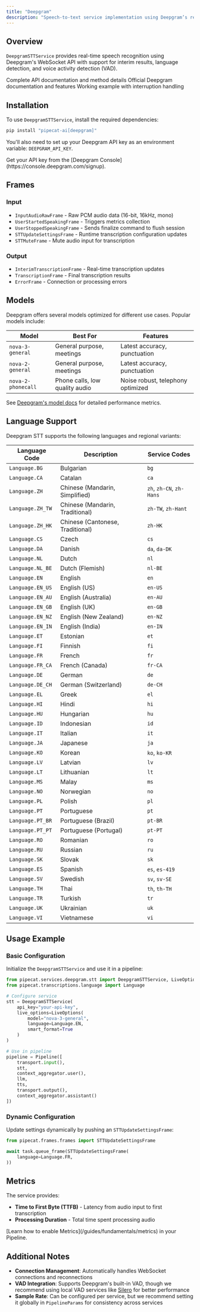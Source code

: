 ```yaml
---
title: "Deepgram"
description: "Speech-to-text service implementation using Deepgram’s real-time transcription API"
---
```


## Overview

`DeepgramSTTService` provides real-time speech recognition using Deepgram's WebSocket API with support for interim results, language detection, and voice activity detection (VAD).

<CardGroup cols={3}>
  <Card
    title="API Reference"
    icon="code"
    href="https://reference-server.pipecat.ai/en/latest/api/pipecat.services.deepgram.stt.html"
  >
    Complete API documentation and method details
  </Card>
  <Card
    title="Deepgram Docs"
    icon="book"
    href="https://developers.deepgram.com/docs/pre-recorded-audio"
  >
    Official Deepgram documentation and features
  </Card>
  <Card
    title="Example Code"
    icon="play"
    href="https://github.com/pipecat-ai/pipecat/blob/main/examples/foundational/07c-interruptible-deepgram.py"
  >
    Working example with interruption handling
  </Card>
</CardGroup>

## Installation

To use `DeepgramSTTService`, install the required dependencies:

```bash
pip install "pipecat-ai[deepgram]"
```

You'll also need to set up your Deepgram API key as an environment variable: `DEEPGRAM_API_KEY`.

<Tip>
  Get your API key from the [Deepgram
  Console](https://console.deepgram.com/signup).
</Tip>

## Frames

### Input

- `InputAudioRawFrame` - Raw PCM audio data (16-bit, 16kHz, mono)
- `UserStartedSpeakingFrame` - Triggers metrics collection
- `UserStoppedSpeakingFrame` - Sends finalize command to flush session
- `STTUpdateSettingsFrame` - Runtime transcription configuration updates
- `STTMuteFrame` - Mute audio input for transcription

### Output

- `InterimTranscriptionFrame` - Real-time transcription updates
- `TranscriptionFrame` - Final transcription results
- `ErrorFrame` - Connection or processing errors

## Models

Deepgram offers several models optimized for different use cases. Popular models include:

| Model              | Best For                       | Features                          |
| ------------------ | ------------------------------ | --------------------------------- |
| `nova-3-general`   | General purpose, meetings      | Latest accuracy, punctuation      |
| `nova-2-general`   | General purpose, meetings      | Latest accuracy, punctuation      |
| `nova-2-phonecall` | Phone calls, low quality audio | Noise robust, telephony optimized |

See [Deepgram's model docs](https://developers.deepgram.com/docs/models-languages-overview) for detailed performance metrics.

## Language Support

Deepgram STT supports the following languages and regional variants:

| Language Code    | Description                      | Service Codes            |
| ---------------- | -------------------------------- | ------------------------ |
| `Language.BG`    | Bulgarian                        | `bg`                     |
| `Language.CA`    | Catalan                          | `ca`                     |
| `Language.ZH`    | Chinese (Mandarin, Simplified)   | `zh`, `zh-CN`, `zh-Hans` |
| `Language.ZH_TW` | Chinese (Mandarin, Traditional)  | `zh-TW`, `zh-Hant`       |
| `Language.ZH_HK` | Chinese (Cantonese, Traditional) | `zh-HK`                  |
| `Language.CS`    | Czech                            | `cs`                     |
| `Language.DA`    | Danish                           | `da`, `da-DK`            |
| `Language.NL`    | Dutch                            | `nl`                     |
| `Language.NL_BE` | Dutch (Flemish)                  | `nl-BE`                  |
| `Language.EN`    | English                          | `en`                     |
| `Language.EN_US` | English (US)                     | `en-US`                  |
| `Language.EN_AU` | English (Australia)              | `en-AU`                  |
| `Language.EN_GB` | English (UK)                     | `en-GB`                  |
| `Language.EN_NZ` | English (New Zealand)            | `en-NZ`                  |
| `Language.EN_IN` | English (India)                  | `en-IN`                  |
| `Language.ET`    | Estonian                         | `et`                     |
| `Language.FI`    | Finnish                          | `fi`                     |
| `Language.FR`    | French                           | `fr`                     |
| `Language.FR_CA` | French (Canada)                  | `fr-CA`                  |
| `Language.DE`    | German                           | `de`                     |
| `Language.DE_CH` | German (Switzerland)             | `de-CH`                  |
| `Language.EL`    | Greek                            | `el`                     |
| `Language.HI`    | Hindi                            | `hi`                     |
| `Language.HU`    | Hungarian                        | `hu`                     |
| `Language.ID`    | Indonesian                       | `id`                     |
| `Language.IT`    | Italian                          | `it`                     |
| `Language.JA`    | Japanese                         | `ja`                     |
| `Language.KO`    | Korean                           | `ko`, `ko-KR`            |
| `Language.LV`    | Latvian                          | `lv`                     |
| `Language.LT`    | Lithuanian                       | `lt`                     |
| `Language.MS`    | Malay                            | `ms`                     |
| `Language.NO`    | Norwegian                        | `no`                     |
| `Language.PL`    | Polish                           | `pl`                     |
| `Language.PT`    | Portuguese                       | `pt`                     |
| `Language.PT_BR` | Portuguese (Brazil)              | `pt-BR`                  |
| `Language.PT_PT` | Portuguese (Portugal)            | `pt-PT`                  |
| `Language.RO`    | Romanian                         | `ro`                     |
| `Language.RU`    | Russian                          | `ru`                     |
| `Language.SK`    | Slovak                           | `sk`                     |
| `Language.ES`    | Spanish                          | `es`, `es-419`           |
| `Language.SV`    | Swedish                          | `sv`, `sv-SE`            |
| `Language.TH`    | Thai                             | `th`, `th-TH`            |
| `Language.TR`    | Turkish                          | `tr`                     |
| `Language.UK`    | Ukrainian                        | `uk`                     |
| `Language.VI`    | Vietnamese                       | `vi`                     |

## Usage Example

### Basic Configuration

Initialize the `DeepgramSTTService` and use it in a pipeline:

```python
from pipecat.services.deepgram.stt import DeepgramSTTService, LiveOptions
from pipecat.transcriptions.language import Language

# Configure service
stt = DeepgramSTTService(
    api_key="your-api-key",
    live_options=LiveOptions(
        model="nova-3-general",
        language=Language.EN,
        smart_format=True
    )
)

# Use in pipeline
pipeline = Pipeline([
    transport.input(),
    stt,
    context_aggregator.user(),
    llm,
    tts,
    transport.output(),
    context_aggregator.assistant()
])
```

### Dynamic Configuration

Update settings dynamically by pushing an `STTUpdateSettingsFrame`:

```python
from pipecat.frames.frames import STTUpdateSettingsFrame

await task.queue_frame(STTUpdateSettingsFrame(
    language=Language.FR,
))
```

## Metrics

The service provides:

- **Time to First Byte (TTFB)** - Latency from audio input to first transcription
- **Processing Duration** - Total time spent processing audio

<Info>
  [Learn how to enable Metrics](/guides/fundamentals/metrics) in your Pipeline.
</Info>

## Additional Notes

- **Connection Management**: Automatically handles WebSocket connections and reconnections
- **VAD Integration**: Supports Deepgram's built-in VAD, though we recommend using local VAD services like [Silero](/server/utilities/audio/silero-vad-analyzer) for better performance
- **Sample Rate**: Can be configured per service, but we recommend setting it globally in `PipelineParams` for consistency across services
